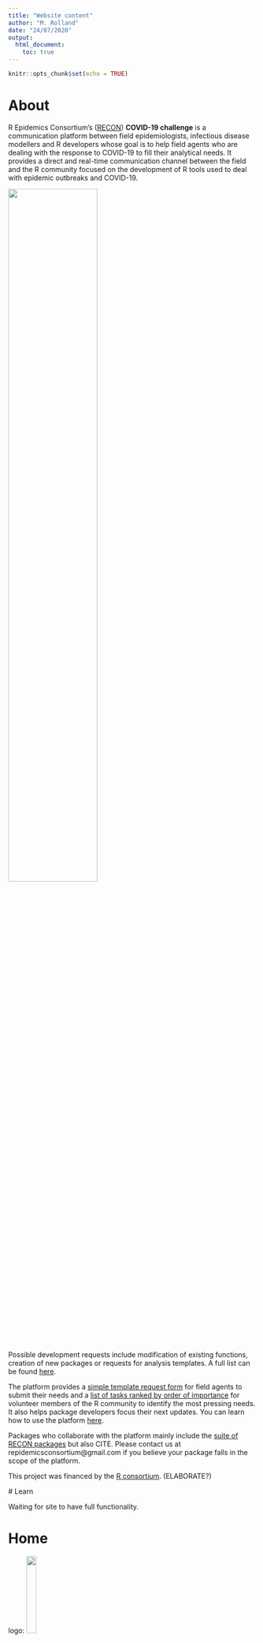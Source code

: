 ```yaml
---
title: "Website content"
author: "M. Rolland"
date: "24/07/2020"
output: 
  html_document:
    toc: true
---
```


```r
knitr::opts_chunk$set(echo = TRUE)
```

# About

R Epidemics Consortium's ([RECON](www.repidemicsconsortium.org)) **COVID-19 challenge** is a communication platform between field epidemiologists, infectious disease modellers and R developers whose goal is to help field agents who are dealing with the response to COVID-19 to fill their analytical needs. It provides a direct and real-time communication channel between the field and the R community focused on the development of R tools used to deal with epidemic outbreaks and COVID-19.

![](../figs/task_managing_platform.png){ width=60% }

Possible development requests include modification of existing functions, creation of new packages or requests for analysis templates. A full list can be found [here](LINK TO LEARN PAGE, at the level of the tasks description).

The platform provides a [simple template request form](LINK TO CREATE TASK) for field agents to submit their needs and a [list of tasks ranked by order of importance](LINK TO EXPLORE PAGE) for volunteer members of the R community to identify the most pressing needs. It also helps package developers  focus their next updates. You can learn how to use the platform [here](LEARN PAGE).

Packages who collaborate with the platform mainly include the [suite of RECON packages](https://www.repidemicsconsortium.org/projects/) but also CITE. Please contact us at repidemicsconsortium@gmail.com if you believe your package falls in the scope of the platform.

This project was financed by the [R consortium](www.r-consortium.org/). (ELABORATE?)

  # Learn

<!-- See [lifecycle](https://docs.google.com/document/d/1nJ-3z9_Sjt1H5QObYqcCJwlX12t9PWyj6JVMF-_GljE/edit#heading=h.4l7j2el395j0) and do simple visualisation.

Maybe overall visualisation and/or visualisation from the point of view of the issuer and assignee.

Once flow is complete. Here add what is a task and not. Here add the task lifecycle. Divide in user side/R volunteer side. -->

Waiting for site to have full functionality.

# Home

logo: ![](../figs/covid-19_challenge_logo.png){ width=20% }

Be part of the global response to COVID-19.

Join a community of field epidemiologists, infectious disease modellers and R programmers and contribute to improve the free and open source R tools used in the response to the COVID-19 epidemic.

ADD AS BUTTON: [You are a COVID-19 response field agent and want to submit a request](link to “create a task” page)  
ADD AS BUTTON: [You are a member of the R community and wish to contribute to the response to COVID-19](link to “explore tasks” page)

Tools developed by the R epidemics consortium (RECON) are essential in helping professionals design outbreak analytics pipelines in response to COVID-19.

Your R programming skills can help field agents fight against COVID-19 around the world.

RECON packages have been used in many outbreaks such as the Ebola outbreaks in West Africa (2014-2016) and Eastern Democratic Republic of the Congo (2018-2020), and are currently used by various public health institutions and academic modelling groups in the COVID-19 response.

Add contacts, links to social media, etc
